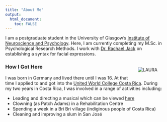 ```yaml
---
title: "About Me"
output:
  html_document:
    toc: FALSE
---
```


I am a postgraduate student in the University of Glasgow's
[Institute of Neuroscience and Psychology](http://www.gla.ac.uk/researchinstitutes/neurosciencepsychology/). Here, I am currently completing my M.Sc. in Psychological Research Methods.
I work with [Dr. Rachael Jack](https://www.gla.ac.uk/schools/psychology/staff/rachaeljack/) on establishing a syntax for facial expressions.

<img src="images/Laura_picture.png" alt="LAURA" style="float:right;
margin: 20px 20px;">




### How I Got Here

I was born in Germany and lived there until I was 16. At that time I applied to and got into the [United World College Costa Rica](http://en.uwccostarica.org/). During my two years in Costa Rica, I was involved in a range of activities including:

<ul>
  <li>Leading and directing a musical which can be viewed [here](https://vimeo.com/38733243)</li>
  <li>Clowning (as Patch Adams) in a Rehabilitation Centre</li>
  <li>Spending a week in a Bri Bri village (indiginous people of Costa Rica)</li>
  <li>Cleaning and improving a slum in San José</li>
</ul>



